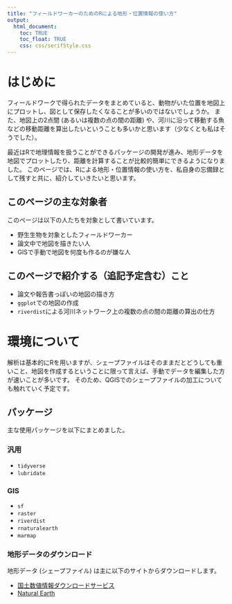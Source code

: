 ```yaml
---
title: "フィールドワーカーのためのRによる地形・位置情報の使い方"
output:
  html_document:
    toc: TRUE
    toc_float: TRUE
    css: css/serifStyle.css
---
```



# はじめに

フィールドワークで得られたデータをまとめていると、動物がいた位置を地図上にプロットし、図として保存したくなることが多いのではないでしょうか。
また、地図上の2点間 (あるいは複数の点の間の距離) や、河川に沿って移動する魚などの移動距離を算出したいということも多いかと思います（少なくとも私はそうでした）。

最近はRで地理情報を扱うことができるパッケージの開発が進み、地形データを地図でプロットしたり、距離を計算することが比較的簡単にできるようになりました。
このページでは、Rによる地形・位置情報の使い方を、私自身の忘備録として残すと共に、紹介していきたいと思います。

## このページの主な対象者

このページは以下の人たちを対象として書いています。

- 野生生物を対象としたフィールドワーカー
- 論文中で地図を描きたい人
- GISで手動で地図を何度も作るのが嫌な人

## このページで紹介する（追記予定含む）こと

- 論文や報告書っぽいの地図の描き方
- `ggplot`での地図の作成
- `riverdist`による河川ネットワーク上の複数の点の間の距離の算出の仕方


# 環境について

解析は基本的にRを用いますが、シェープファイルはそのままだとどうしても重いこと、地図を作成するということに限って言えば、手動でデータを編集した方が速いことが多いです。
そのため、QGISでのシェープファイルの加工についても触れていく予定です。


## パッケージ

主な使用パッケージを以下にまとめました。

### 汎用

- `tidyverse`
- `lubridate`

### GIS

- `sf`
- `raster`
- `riverdist`
- `rnaturalearth`
- `marmap`

### 地形データのダウンロード

地形データ (シェープファイル) は主に以下のサイトからダウンロードします。

- [国土数値情報ダウンロードサービス](https://nlftp.mlit.go.jp/ksj/gml/datalist/KsjTmplt-W05.html)
- [Natural Earth](https://www.naturalearthdata.com/)
